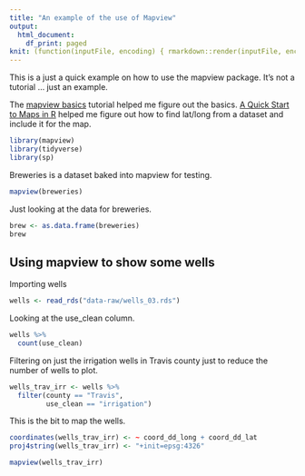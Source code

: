 ```yaml
---
title: "An example of the use of Mapview"
output:
  html_document:
    df_print: paged
knit: (function(inputFile, encoding) { rmarkdown::render(inputFile, encoding = encoding, output_dir = "docs") })
---
```


This is a just a quick example on how to use the mapview package. It's not a tutorial ... just an example.

The [mapview basics](https://r-spatial.github.io/mapview/articles/articles/mapview_01-basics.html) tutorial helped me figure out the basics. [A Quick Start to Maps in R](https://medium.com/fastah-project/a-quick-start-to-maps-in-r-b9f221f44ff3) helped me figure out how to find lat/long from a dataset and include it for the map.

```r
library(mapview)
library(tidyverse)
library(sp)
```

Breweries is a dataset baked into mapview for testing.

```r
mapview(breweries)
```

Just looking at the data for breweries.

```r
brew <- as.data.frame(breweries)
brew
```

## Using mapview to show some wells

Importing wells

```r
wells <- read_rds("data-raw/wells_03.rds")
```

Looking at the use_clean column.

```r
wells %>% 
  count(use_clean)
```

Filtering on just the irrigation wells in Travis county just to reduce the number of wells to plot.

```r
wells_trav_irr <- wells %>% 
  filter(county == "Travis",
         use_clean == "irrigation")
```

This is the bit to map the wells. 

```r
coordinates(wells_trav_irr) <- ~ coord_dd_long + coord_dd_lat
proj4string(wells_trav_irr) <- "+init=epsg:4326"

mapview(wells_trav_irr)
```